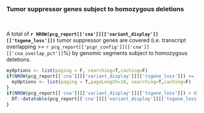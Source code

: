 ### Tumor suppressor genes subject to homozygous deletions
<br>

A total of __`r NROW(pcg_report[['cna']][['variant_display']][['tsgene_loss']])`__ tumor suppressor genes are covered (i.e. transcript overlapping >= `r pcg_report[['pcgr_config']][['cna']][['cna_overlap_pct']]`%) by genomic segments subject to homozygous deletions.

```r
myOptions <- list(paging = F, searching=T,caching=F)
if(NROW(pcg_report[['cna']][['variant_display']][['tsgene_loss']]) >= 10){
  myOptions <- list(paging = T,pageLength=10, searching=T,caching=F)
}
if(NROW(pcg_report[['cna']][['variant_display']][['tsgene_loss']]) > 0){
  DT::datatable(pcg_report[['cna']][['variant_display']][['tsgene_loss']], options = myOptions, escape=F, extensions = "Responsive")
}
```

<br><br>
